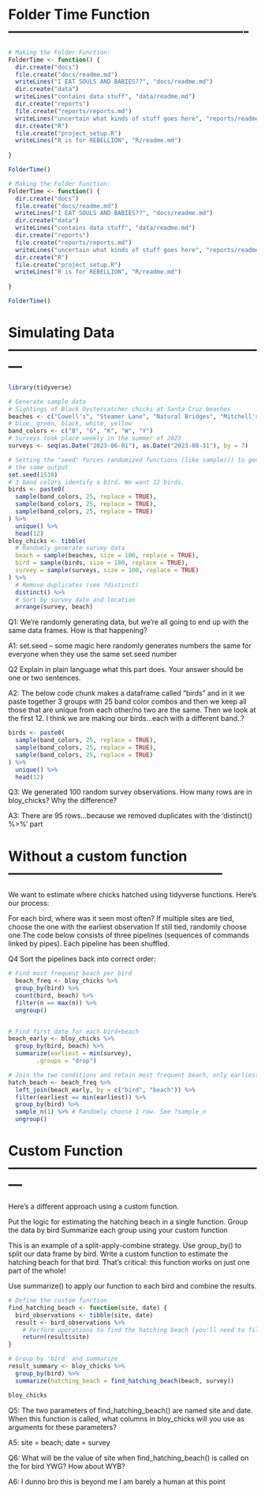 # Folder Time Function ----------------------------------------------------

```r
# Making the Folder Function: 
FolderTime <- function() {
  dir.create("docs")
  file.create("docs/readme.md")
  writeLines("I EAT SOULS AND BABIES??", "docs/readme.md")
  dir.create("data")
  writeLines("contains data stuff", "data/readme.md")
  dir.create("reports")
  file.create("reports/reports.md")
  writeLines("uncertain what kinds of stuff goes here", "reports/readme.md")
  dir.create("R")
  file.create("project_setup.R")
  writeLines("R is for REBELLION", "R/readme.md")
  
}

FolderTime()
```

```r

# Making the Folder Function: 
FolderTime <- function() {
  dir.create("docs")
  file.create("docs/readme.md")
  writeLines("I EAT SOULS AND BABIES??", "docs/readme.md")
  dir.create("data")
  writeLines("contains data stuff", "data/readme.md")
  dir.create("reports")
  file.create("reports/reports.md")
  writeLines("uncertain what kinds of stuff goes here", "reports/readme.md")
  dir.create("R")
  file.create("project_setup.R")
  writeLines("R is for REBELLION", "R/readme.md")
  
}

FolderTime()
```


# Simulating Data ---------------------------------------------------------

```r
library(tidyverse)

# Generate sample data
# Sightings of Black Oystercatcher chicks at Santa Cruz beaches
beaches <- c("Cowell's", "Steamer Lane", "Natural Bridges", "Mitchell's", "Main")
# blue, green, black, white, yellow
band_colors <- c("B", "G", "K", "W", "Y") 
# Surveys took place weekly in the summer of 2023
surveys <- seq(as.Date("2023-06-01"), as.Date("2023-08-31"), by = 7)

# Setting the "seed" forces randomized functions (like sample()) to generate
# the same output
set.seed(1538)
# 3 band colors identify a bird. We want 12 birds.
birds <- paste0(
  sample(band_colors, 25, replace = TRUE),
  sample(band_colors, 25, replace = TRUE),
  sample(band_colors, 25, replace = TRUE)
) %>% 
  unique() %>%
  head(12)
bloy_chicks <- tibble(
  # Randomly generate survey data
  beach = sample(beaches, size = 100, replace = TRUE),
  bird = sample(birds, size = 100, replace = TRUE),
  survey = sample(surveys, size = 100, replace = TRUE)
) %>% 
  # Remove duplicates (see ?distinct)
  distinct() %>% 
  # Sort by survey date and location
  arrange(survey, beach)
```

 Q1: We’re randomly generating data, but we’re all going to end up with the same data frames. 
  How is that happening?

  A1: set.seed -- some magic here randomly generates numbers the same for everyone when they use the same set.seed number 


Q2 Explain in plain language what this part does. Your answer should be one or two sentences.

A2: The below code chunk makes a dataframe called "birds" and in it we paste together 3 groups with 25
band color combos and then we keep all those that are unique from each other/no two are the same. Then we look at the first 12. I think we are making our birds...each with a different band..?

```r
birds <- paste0(
  sample(band_colors, 25, replace = TRUE),
  sample(band_colors, 25, replace = TRUE),
  sample(band_colors, 25, replace = TRUE)
) %>% 
  unique() %>%
  head(12)
```


Q3: We generated 100 random survey observations. How many rows are in bloy_chicks? Why the difference?

A3: There are 95 rows...because we removed duplicates with the 'distinct() %>%' part


# Without a custom function -----------------------------------------------

We want to estimate where chicks hatched using tidyverse functions. 
Here’s our process:
  
For each bird, where was it seen most often?
If multiple sites are tied, choose the one with the earliest observation
If still tied, randomly choose one
The code below consists of three pipelines (sequences of commands linked by pipes). 
Each pipeline has been shuffled.

Q4 Sort the pipelines back into correct order: 

```r
# Find most frequent beach per bird
  beach_freq <- bloy_chicks %>% 
  group_by(bird) %>% 
  count(bird, beach) %>% 
  filter(n == max(n)) %>% 
  ungroup()


# Find first date for each bird+beach
beach_early <- bloy_chicks %>% 
  group_by(bird, beach) %>% 
  summarize(earliest = min(survey),
        .groups = "drop")

# Join the two conditions and retain most frequent beach, only earliest
hatch_beach <- beach_freq %>% 
  left_join(beach_early, by = c("bird", "beach")) %>% 
  filter(earliest == min(earliest)) %>% 
  group_by(bird) %>% 
  sample_n(1) %>% # Randomly choose 1 row. See ?sample_n
  ungroup()

```


# Custom Function ---------------------------------------------------------
 Here’s a different approach using a custom function.

Put the logic for estimating the hatching beach in a single function.
Group the data by bird
Summarize each group using your custom function

This is an example of a split-apply-combine strategy. 
Use group_by() to split our data frame by bird.
  Write a custom function to estimate the hatching beach for that bird. 
  That’s critical: this function works on just one part of the whole! 

Use summarize() to apply our function to each bird and combine the results.

```r
# Define the custom function
find_hatching_beach <- function(site, date) {
  bird_observations <- tibble(site, date)
  result <- bird_observations %>% 
    # Perform operations to find the hatching beach (you'll need to fill this part)
    return(result$site)
}

# Group by 'bird' and summarize
result_summary <- bloy_chicks %>%
  group_by(bird) %>%
  summarize(hatching_beach = find_hatching_beach(beach, survey))

bloy_chicks 
```



Q5: The two parameters of find_hatching_beach() are named site and date. 
When this function is called, what columns in bloy_chicks will you use as arguments for these parameters?

A5: site = beach; date = survey
  
 Q6: What will be the value of site when find_hatching_beach() is called 
     on the for bird YWG? How about WYB?

A6: I dunno bro this is beyond me I am barely a human at this point 